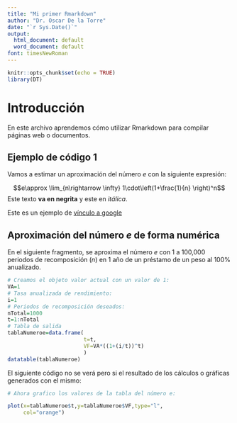 ```yaml
---
title: "Mi primer Rmarkdown"
author: "Dr. Oscar De la Torre"
date: "`r Sys.Date()`"
output:
  html_document: default
  word_document: default
font: timesNewRoman
---
```


```r
knitr::opts_chunk$set(echo = TRUE)
library(DT)
```

# Introducción

En este archivo aprendemos cómo utilizar Rmarkdown para compilar páginas web o documentos.

## Ejemplo de código 1

Vamos a estimar un aproximación del número $e$ con la siguiente expresión:

$$e\approx \lim_{n\rightarrow \infty} 1\cdot\left(1+\frac{1}{n} \right)^n$$
Este texto **va en negrita** y este en *itálica*. 

Este es un ejemplo de [vínculo a google](https://google.com)

## Aproximación del número $e$ de forma numérica

En el siguiente fragmento, se aproxima el número $e$ con 1 a 100,000 periodos de recomposición ($n$) en 1 año de un préstamo de un peso al 100\% anualizado.

```r
# Creamos el objeto valor actual con un valor de 1:
VA=1
# Tasa anualizada de rendimiento:
i=1
# Periodos de recomposición deseados:
nTotal=1000
t=1:nTotal
# Tabla de salida
tablaNumeroe=data.frame(
                        t=t,
                        VF=VA*((1+(i/t))^t)
                        )
datatable(tablaNumeroe)
```

El siguiente código no se verá pero si el resultado de los cálculos o gráficas generados con el mismo:

```r
# Ahora grafico los valores de la tabla del número e:

plot(x=tablaNumeroe$t,y=tablaNumeroe$VF,type="l",
     col="orange")
```

